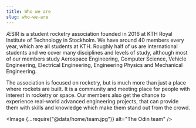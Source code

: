```yaml
---
title: Who we are
slug: who-we-are
---
```


ÆSIR is a student rocketry association founded in 2016 at KTH Royal Institute of Technology in Stockholm.
We have around 40 members every year, which are all students at KTH.
Roughly half of us are international students and we cover many disciplines and levels of study, although most of our members study
Aerospace Engineering, Computer Science, Vehicle Engineering, Electrical Engineering, Engineering Physics and Mechanical Engineering.

The association is focused on rocketry, but is much more than just a place where rockets are built.
It is a community and meeting place for people with interest in rocketry or space.
Our members also get the chance to experience real-world advanced engineering projects, that can provide them with skills and knowledge which make them stand out from the crowd.


<Image {...require("@data/home/team.jpg")} alt="The Odin team" />
